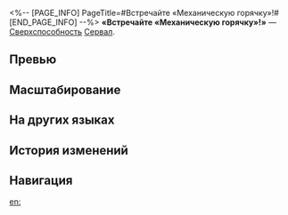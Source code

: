 <%-- [PAGE_INFO]
PageTitle=#Встречайте «Механическую горячку»!#
[END_PAGE_INFO] --%>
{{Навык Инфобокс
|Название         = Встречайте «Механическую горячку»!
|Изображение      = Навык Встречайте «Механическую горячку»!.png
|Персонаж         = Сервал
|Тип              = Сверхспособность
|Тэг              = Групповая атака
|УронСтойк        = 20
|ЭнергияГен       = 5
|Энергия          = 100
|Длительность     = 
|Описание         = Наносит всем противникам электрический урон, равный {{Цвет|Выделенный|108%—194,4%}} от силы атаки Сервал. Также увеличивает длительность наложенного на противников статуса Шок на 2 хода.
|Свойство1        = 
|Масштабирование1 = 
}}
'''«Встречайте «Механическую горячку»!»''' — [[Сверхспособность]] [[Сервал]].

==Превью==
{{Превью
|Файл = Встречайте «Механическую горячку»! Превью
}}

==Масштабирование==
{{Масштабирование навыка|тип=Сверхспособность
|108%;115.2%;122.4%;129.6%;136.8%;144%;153%;162%;171%;180%;187.2%;194.4%;201.6%;208.8%;216%
}}

==На других языках==
{{На других языках
|en   = Here Comes the Mechanical Fever
|zhs  = 机械热潮登场！
|zht  = 機械熱潮登場！
|ja   = {{Rubi|機械|きかい}}ブーム{{Rubi|登場|とうじょう}}！
|ko   = 매커니컬 피버 등장!
|es   = ¡Fiebre Mecánica está aquí!
|fr   = Fièvre mécanique
|ru   = Встречайте «Механическую горячку»!
|th   = Here Comes the Mechanical Fever
|vi   = Trào Lưu Cơ Giới Bùng Nổ!
|de   = Hier kommt das mechanische Fieber
|id   = Here Comes the Mechanical Fever
|pt   = A Febre Mecânica Ataca
}}

==История изменений==
{{История изменений|3.5}}

==Навигация==
{{Навык Навбокс|Сервал}}

[[en:]]